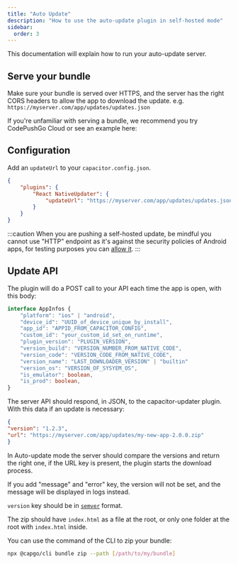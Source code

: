 ```yaml
---
title: "Auto Update"
description: "How to use the auto-update plugin in self-hosted mode"
sidebar:
  order: 3
---
```



This documentation will explain how to run your auto-update server.

## Serve your bundle
Make sure your bundle is served over HTTPS, and the server has the right CORS headers to allow the app to download the update.
e.g. ```https://myserver.com/app/updates/updates.json```


If you're unfamiliar with serving a bundle, we recommend you try CodePushGo Cloud or see an example here:
<LinkCard
	title="Serving a Bundle"
	href="/docs/self-hosted/auto-update/update-endpoint"
/>

## Configuration
Add an ``updateUrl`` to your ``capacitor.config.json``.

```json
{
	"plugins": {
		"React NativeUpdater": {
			"updateUrl": "https://myserver.com/app/updates/updates.json",
		}
	}
}
```
:::caution
When you are pushing a self-hosted update, be mindful you cannot use "HTTP" endpoint as it's against the security policies of Android apps, for testing purposes you can [allow it](https://stackoverflow.com/questions/45940861/android-8-cleartext-http-traffic-not-permitted).
:::

## Update API

The plugin will do a POST call to your API each time the app is open, with this body:

```typescript
interface AppInfos {
    "platform": "ios" | "android",
    "device_id": "UUID_of_device_unique_by_install",
    "app_id": "APPID_FROM_CAPACITOR_CONFIG",
    "custom_id": "your_custom_id_set_on_runtime",
    "plugin_version": "PLUGIN_VERSION",
    "version_build": "VERSION_NUMBER_FROM_NATIVE_CODE",
    "version_code": "VERSION_CODE_FROM_NATIVE_CODE",
    "version_name": "LAST_DOWNLOADER_VERSION" | "builtin"
    "version_os": "VERSION_OF_SYSYEM_OS",
    "is_emulator": boolean,
    "is_prod": boolean,
}
```

The server API should respond, in JSON, to the capacitor-updater plugin. With this data if an update is necessary:

```json
{
"version": "1.2.3",
"url": "https://myserver.com/app/updates/my-new-app-2.0.0.zip"
}
```

In Auto-update mode the server should compare the versions and return the right one, if the URL key is present, the plugin starts the download process.

If you add "message" and "error" key, the version will not be set, and the message will be displayed in logs instead.

`version` key should be in [`semver`](https://semver.org/) format.

The zip should have `index.html` as a file at the root, or only one folder at the root with `index.html` inside.


You can use the command of the CLI to zip your bundle:

```bash title="Create a bundle with your files to serve from your server"
npx @capgo/cli bundle zip --path [/path/to/my/bundle]
```